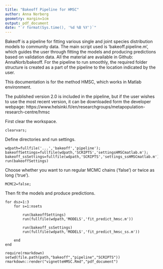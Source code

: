 ```yaml
---
title: "Bakeoff Pipeline for HMSC"
author: Anna Norberg
geometry: margin=1cm
output: pdf_document
date: "`r format(Sys.time(), '%d %B %Y')`"
---
```


\fontsize{11}{14}
\selectfont

Bakeoff is a pipeline for fitting various single and joint species distribution models to community data.
The main script used is 'bakeoff.pipeline.m', which guides the user through fitting the models and producing predictions 
based on validation data. All the material are available in Github: AnnaNorb/bakeoff. For the pipeline to run smoothly, 
the required folder structure is created as a part of the pipeline to the location indicated by the user. 

This documentation is for the method HMSC, which works in Matlab environment.

The published version 2.0 is included in the pipeline, but if the user wishes to use the most recent version,
it can be downloaded form the developer webpage: https://www.helsinki.fi/en/researchgroups/metapopulation-research-centre/hmsc

First clear the workspace.
```
clearvars;
```

Define directories and run settings.
```
wdpath=fullfile('...','bakeoff','pipeline');
bakeoffSettings=fullfile(wdpath,'SCRIPTS','settingsHMSCmatlab.m');
bakeoff_ssSettings=fullfile(wdpath,'SCRIPTS','settings_ssHMSCmatlab.m');
run(bakeoffSettings)
```

Choose whether you want to run regular MCMC chains ('false') or twice as long ('true').
```
MCMC2=false;
```
Then fit the models and produce predictions.
```
for dsz=1:3
    for s=1:nsets

        run(bakeoffSettings)
        run(fullfile(wdpath,'MODELS','fit_predict_hmsc.m'))    

        run(bakeoff_ssSettings)
        run(fullfile(wdpath,'MODELS','fit_predict_hmsc_ss.m'))

    end
end

require(rmarkdown)
setwd(file.path(path,"bakeoff","pipeline","SCRIPTS"))
rmarkdown::render("vignetteHMSC.Rmd","pdf_document")

```

